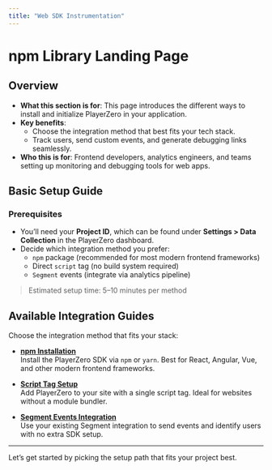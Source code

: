 ```yaml
---
title: "Web SDK Instrumentation"
---
```


# npm Library Landing Page

## Overview
- **What this section is for**: This page introduces the different ways to install and initialize PlayerZero in your application.
- **Key benefits**:
  - Choose the integration method that best fits your tech stack.
  - Track users, send custom events, and generate debugging links seamlessly.
- **Who this is for**: Frontend developers, analytics engineers, and teams setting up monitoring and debugging tools for web apps.

## Basic Setup Guide

### Prerequisites
- You’ll need your **Project ID**, which can be found under **Settings > Data Collection** in the PlayerZero dashboard.
- Decide which integration method you prefer:
  - `npm` package (recommended for most modern frontend frameworks)
  - Direct `script` tag (no build system required)
  - `Segment` events (integrate via analytics pipeline)

> Estimated setup time: 5–10 minutes per method

## Available Integration Guides

Choose the integration method that fits your stack:

- **[npm Installation](/docs/integrations/npm)**  
  Install the PlayerZero SDK via `npm` or `yarn`. Best for React, Angular, Vue, and other modern frontend frameworks.

- **[Script Tag Setup](/docs/integrations/script-tag)**  
  Add PlayerZero to your site with a single script tag. Ideal for websites without a module bundler.

- **[Segment Events Integration](/docs/integrations/segment)**  
  Use your existing Segment integration to send events and identify users with no extra SDK setup.

---

Let’s get started by picking the setup path that fits your project best.

